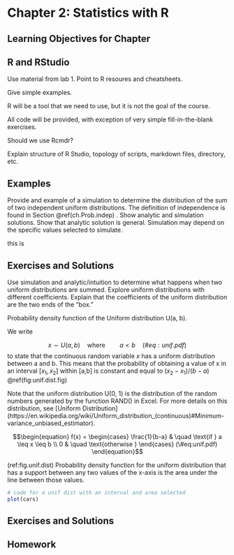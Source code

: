 # Chapter 2: Statistics with R {#ch.statsR}

## Learning Objectives for Chapter

## R and RStudio {#sect.RnRStudio}

Use material from lab 1.
Point to R resoures and cheatsheets.

Give simple examples.

R will be a tool that we need to use, but it is not the goal of the course.

All code will be provided, with exception of very simple fill-in-the-blank exercises.

Should we use Rcmdr?

Explain structure of R Studio, topology of scripts, markdown files, directory, etc.

## Examples {#ch.statsR.ex01}

Provide and example of a simulation to determine the distribution of the sum of two independent uniform distributions. The definition of independence is found in Section \@ref(ch.Prob.indep) . Show analytic and simulation solutions. Show that analytic solution is general. Simulation may depend on the specific values selected to simulate.


this is 

## Exercises and Solutions

Use simulation and analytic/intuition to determine what happens when two uniform distributions are summed. Explore uniform distributions with different coefficients. Explain that the coefficients of the uniform distribution are the two ends of the "box."

Probability density function of the Uniform distribution U(a, b).

We write

$$x \sim U(a, b) \quad \text{where} \quad \quad a< b \quad (\#eq:unif.pdf)$$
to state that the continuous random variable $x$ has a uniform distribution between a and b. This means that the probability of obtaining a value of x in an interval $[x_1, x_2]$ within [a,b] is constant and equal to $(x_2-x_1)/(b-a)$ \@ref(fig:unif.dist.fig)

Note that the uniform distribution U(0, 1) is the distribution of the random numbers generated by the function RAND() in Excel. For more details on this distribution, see [Uniform Distribution] (https://en.wikipedia.org/wiki/Uniform_distribution_(continuous)#Minimum-variance_unbiased_estimator).

$$\begin{equation}
f(x) =
  \begin{cases}
    \frac{1}{b-a}       & \quad \text{if } a \leq x \leq b \\
    0                   & \quad \text{otherwise }
  \end{cases}
    (\#eq:unif.pdf)
\end{equation}$$


(ref:fig.unif.dist) Probability density function for the uniform distribution that has a support between any two values of the x-axis is the area under the line between those values.


```r

# code for a unif dist with an interval and area selected
plot(cars)

```


## Exercises and Solutions


## Homework
